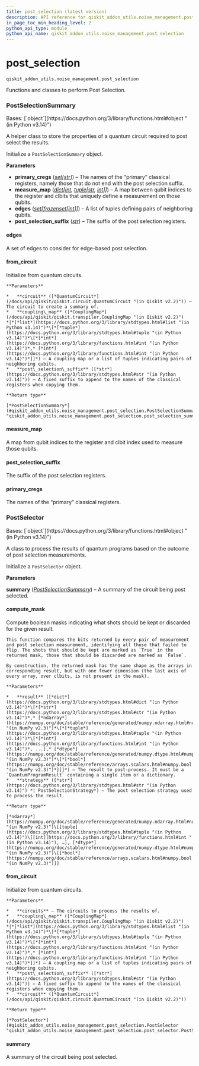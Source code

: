 ```yaml
---
title: post_selection (latest version)
description: API reference for qiskit_addon_utils.noise_management.post_selection in the latest version of qiskit-addon-utils
in_page_toc_min_heading_level: 2
python_api_type: module
python_api_name: qiskit_addon_utils.noise_management.post_selection
---
```


<span id="module-qiskit_addon_utils.noise_management.post_selection" />

<span id="post-selection-qiskit-addon-utils-noise-management-post-selection" />

# post\_selection

`qiskit_addon_utils.noise_management.post_selection`

Functions and classes to perform Post Selection.

### PostSelectionSummary

<Class id="qiskit_addon_utils.noise_management.post_selection.PostSelectionSummary" github="https://github.com/Qiskit/qiskit-addon-utils/tree/stable/0.2/qiskit_addon_utils/noise_management/post_selection/post_selection_summary.py#L28-L117" signature="PostSelectionSummary(primary_cregs, measure_map, edges, *, post_selection_suffix='_ps')" modifiers="class">
  Bases: [`object`](https://docs.python.org/3/library/functions.html#object "(in Python v3.14)")

  A helper class to store the properties of a quantum circuit required to post select the results.

  Initialize a `PostSelectionSummary` object.

  **Parameters**

  *   **primary\_cregs** ([*set*](https://docs.python.org/3/library/stdtypes.html#set "(in Python v3.14)")*\[*[*str*](https://docs.python.org/3/library/stdtypes.html#str "(in Python v3.14)")*]*) – The names of the “primary” classical registers, namely those that do not end with the post selection suffix.
  *   **measure\_map** ([*dict*](https://docs.python.org/3/library/stdtypes.html#dict "(in Python v3.14)")*\[*[*int*](https://docs.python.org/3/library/functions.html#int "(in Python v3.14)")*,* [*tuple*](https://docs.python.org/3/library/stdtypes.html#tuple "(in Python v3.14)")*\[*[*str*](https://docs.python.org/3/library/stdtypes.html#str "(in Python v3.14)")*,* [*int*](https://docs.python.org/3/library/functions.html#int "(in Python v3.14)")*]]*) – A map between qubit indices to the register and clbits that uniquely define a measurement on those qubits.
  *   **edges** ([*set*](https://docs.python.org/3/library/stdtypes.html#set "(in Python v3.14)")*\[*[*frozenset*](https://docs.python.org/3/library/stdtypes.html#frozenset "(in Python v3.14)")*\[*[*int*](https://docs.python.org/3/library/functions.html#int "(in Python v3.14)")*]]*) – A list of tuples defining pairs of neighboring qubits.
  *   **post\_selection\_suffix** ([*str*](https://docs.python.org/3/library/stdtypes.html#str "(in Python v3.14)")) – The suffix of the post selection registers.

  #### edges

  <Attribute id="qiskit_addon_utils.noise_management.post_selection.PostSelectionSummary.edges" attributeTypeHint="set[frozenset[int]]">
    A set of edges to consider for edge-based post selection.
  </Attribute>

  #### from\_circuit

  <Function id="qiskit_addon_utils.noise_management.post_selection.PostSelectionSummary.from_circuit" github="https://github.com/Qiskit/qiskit-addon-utils/tree/stable/0.2/qiskit_addon_utils/noise_management/post_selection/post_selection_summary.py#L74-L108" signature="from_circuit(circuit, coupling_map, *, post_selection_suffix='_ps')" modifiers="classmethod">
    Initialize from quantum circuits.

    **Parameters**

    *   **circuit** ([*QuantumCircuit*](/docs/api/qiskit/qiskit.circuit.QuantumCircuit "(in Qiskit v2.2)")) – The circuit to create a summary of.
    *   **coupling\_map** ([*CouplingMap*](/docs/api/qiskit/qiskit.transpiler.CouplingMap "(in Qiskit v2.2)")  *|*[*list*](https://docs.python.org/3/library/stdtypes.html#list "(in Python v3.14)")*\[*[*tuple*](https://docs.python.org/3/library/stdtypes.html#tuple "(in Python v3.14)")*\[*[*int*](https://docs.python.org/3/library/functions.html#int "(in Python v3.14)")*,* [*int*](https://docs.python.org/3/library/functions.html#int "(in Python v3.14)")*]]*) – A coupling map or a list of tuples indicating pairs of neighboring qubits.
    *   **post\_selection\_suffix** ([*str*](https://docs.python.org/3/library/stdtypes.html#str "(in Python v3.14)")) – A fixed suffix to append to the names of the classical registers when copying them.

    **Return type**

    [*PostSelectionSummary*](#qiskit_addon_utils.noise_management.post_selection.PostSelectionSummary "qiskit_addon_utils.noise_management.post_selection.post_selection_summary.PostSelectionSummary")
  </Function>

  #### measure\_map

  <Attribute id="qiskit_addon_utils.noise_management.post_selection.PostSelectionSummary.measure_map" attributeTypeHint="dict[int, tuple[str, int]]">
    A map from qubit indices to the register and clbit index used to measure those qubits.
  </Attribute>

  #### post\_selection\_suffix

  <Attribute id="qiskit_addon_utils.noise_management.post_selection.PostSelectionSummary.post_selection_suffix" attributeTypeHint="str">
    The suffix of the post selection registers.
  </Attribute>

  #### primary\_cregs

  <Attribute id="qiskit_addon_utils.noise_management.post_selection.PostSelectionSummary.primary_cregs" attributeTypeHint="set[str]">
    The names of the “primary” classical registers.
  </Attribute>
</Class>

### PostSelector

<Class id="qiskit_addon_utils.noise_management.post_selection.PostSelector" github="https://github.com/Qiskit/qiskit-addon-utils/tree/stable/0.2/qiskit_addon_utils/noise_management/post_selection/post_selector.py#L41-L109" signature="PostSelector(summary)" modifiers="class">
  Bases: [`object`](https://docs.python.org/3/library/functions.html#object "(in Python v3.14)")

  A class to process the results of quantum programs based on the outcome of post selection measurements.

  Initialize a `PostSelector` object.

  **Parameters**

  **summary** ([*PostSelectionSummary*](#qiskit_addon_utils.noise_management.post_selection.PostSelectionSummary "qiskit_addon_utils.noise_management.post_selection.PostSelectionSummary")) – A summary of the circuit being post selected.

  #### compute\_mask

  <Function id="qiskit_addon_utils.noise_management.post_selection.PostSelector.compute_mask" github="https://github.com/Qiskit/qiskit-addon-utils/tree/stable/0.2/qiskit_addon_utils/noise_management/post_selection/post_selector.py#L84-L109" signature="compute_mask(result, strategy=PostSelectionStrategy.NODE)">
    Compute boolean masks indicating what shots should be kept or discarded for the given result.

    This function compares the bits returned by every pair of measurement and post selection measurement, identifying all those that failed to flip. The shots that should be kept are marked as `True` in the returned mask, those that should be discarded are marked as `False`.

    By construction, the returned mask has the same shape as the arrays in corresponding result, but with one fewer dimension (the last axis of every array, over clbits, is not present in the mask).

    **Parameters**

    *   **result** ([*dict*](https://docs.python.org/3/library/stdtypes.html#dict "(in Python v3.14)")*\[*[*str*](https://docs.python.org/3/library/stdtypes.html#str "(in Python v3.14)")*,* [*ndarray*](https://numpy.org/doc/stable/reference/generated/numpy.ndarray.html#numpy.ndarray "(in NumPy v2.3)")*\[*[*tuple*](https://docs.python.org/3/library/stdtypes.html#tuple "(in Python v3.14)")*\[*[*int*](https://docs.python.org/3/library/functions.html#int "(in Python v3.14)")*, ...],* [*dtype*](https://numpy.org/doc/stable/reference/generated/numpy.dtype.html#numpy.dtype "(in NumPy v2.3)")*\[*[*bool*](https://numpy.org/doc/stable/reference/arrays.scalars.html#numpy.bool "(in NumPy v2.3)")*]]]*) – The result to post-process. It must be a `QuantumProgramResult` containing a single item or a dictionary.
    *   **strategy** ([*str*](https://docs.python.org/3/library/stdtypes.html#str "(in Python v3.14)") *| PostSelectionStrategy*) – The post selection strategy used to process the result.

    **Return type**

    [*ndarray*](https://numpy.org/doc/stable/reference/generated/numpy.ndarray.html#numpy.ndarray "(in NumPy v2.3)")\[[tuple](https://docs.python.org/3/library/stdtypes.html#tuple "(in Python v3.14)")\[[int](https://docs.python.org/3/library/functions.html#int "(in Python v3.14)"), …], [*dtype*](https://numpy.org/doc/stable/reference/generated/numpy.dtype.html#numpy.dtype "(in NumPy v2.3)")\[[*bool*](https://numpy.org/doc/stable/reference/arrays.scalars.html#numpy.bool "(in NumPy v2.3)")]]
  </Function>

  #### from\_circuit

  <Function id="qiskit_addon_utils.noise_management.post_selection.PostSelector.from_circuit" github="https://github.com/Qiskit/qiskit-addon-utils/tree/stable/0.2/qiskit_addon_utils/noise_management/post_selection/post_selector.py#L57-L82" signature="from_circuit(circuit, coupling_map, *, post_selection_suffix='_ps')" modifiers="classmethod">
    Initialize from quantum circuits.

    **Parameters**

    *   **circuits** – The circuits to process the results of.
    *   **coupling\_map** ([*CouplingMap*](/docs/api/qiskit/qiskit.transpiler.CouplingMap "(in Qiskit v2.2)")  *|*[*list*](https://docs.python.org/3/library/stdtypes.html#list "(in Python v3.14)")*\[*[*tuple*](https://docs.python.org/3/library/stdtypes.html#tuple "(in Python v3.14)")*\[*[*int*](https://docs.python.org/3/library/functions.html#int "(in Python v3.14)")*,* [*int*](https://docs.python.org/3/library/functions.html#int "(in Python v3.14)")*]]*) – A coupling map or a list of tuples indicating pairs of neighboring qubits.
    *   **post\_selection\_suffix** ([*str*](https://docs.python.org/3/library/stdtypes.html#str "(in Python v3.14)")) – A fixed suffix to append to the names of the classical registers when copying them.
    *   **circuit** ([*QuantumCircuit*](/docs/api/qiskit/qiskit.circuit.QuantumCircuit "(in Qiskit v2.2)"))

    **Return type**

    [*PostSelector*](#qiskit_addon_utils.noise_management.post_selection.PostSelector "qiskit_addon_utils.noise_management.post_selection.post_selector.PostSelector")
  </Function>

  #### summary

  <Attribute id="qiskit_addon_utils.noise_management.post_selection.PostSelector.summary" attributeTypeHint="PostSelectionSummary">
    A summary of the circuit being post selected.
  </Attribute>
</Class>

